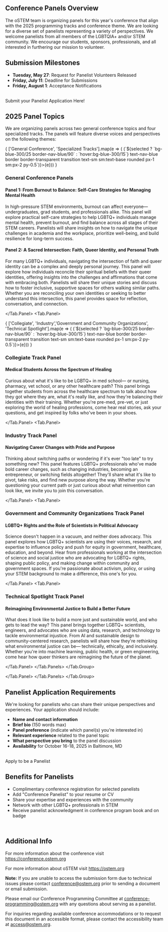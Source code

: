 
<SiteLayout title="Requests for Panelists" accent="nav-blue">

<div className="text-nav-blue font-bold">

## Conference Panels Overview

</div>

The oSTEM team is organizing panels for this year's conference that align with the 2025 programming tracks and conference theme. We are looking for a diverse set of panelists representing a variety of perspectives. We welcome panelists from all members of the LGBTQIA+ and/or STEM community. We encourage our students, sponsors, professionals, and all interested in furthering our mission to volunteer.

<div className="text-nav-blue font-bold">

## Submission Milestones

</div>

- **Tuesday, May 27**: Request for Panelist Volunteers Released
- **Friday, July 11**: Deadline for Submissions
- **Friday, August 1**: Acceptance Notifications

<br/>
<div className="text-l flex justify-center p-2">
    <CTAButton onClick="https://form.jotform.com/251386602288159" backgroundColor="bright-peach">
      Submit your Panelist Application Here!
    </CTAButton>
</div>

<div className="text-nav-blue font-bold">

## 2025 Panel Topics

</div>

We are organizing panels across two general conference topics and four specialized tracks. The panels will feature diverse voices and perspectives on the following themes:

<div>
<Tab.Group>
<Tab.List className='z-10 mt-4 py-1 sm:py-2 sticky top-[87px] sm:top-[63px] flex space-x-1 bg-primary border-b border-text-color'>{
    ['General Conference', 'Specialized Tracks'].map(e => (<Tab key={e} className={({selected}) => (`${selected ? `bg-blue-300/25 border-nav-blue/90` : `hover:bg-blue-300/15`} text-nav-blue border border-transparent transition text-sm sm:text-base rounded px-1 sm:px-2 py-0.5`)}>{e}</Tab>))
}</Tab.List>
<Tab.Panels className='border-b border-text-color px-4 bg-blue-500/10'>
<Tab.Panel>
<div className="text-nav-blue font-bold">

### General Conference Panels

#### Panel 1: From Burnout to Balance: Self-Care Strategies for Managing Mental Health

</div>

In high-pressure STEM environments, burnout can affect everyone— undergraduates, grad students, and professionals alike. This panel will explore practical self-care strategies to help LGBTQ+ individuals manage mental health, prevent burnout, and find balance across all stages of their STEM careers. Panelists will share insights on how to navigate the unique challenges in academia and the workplace, prioritize well-being, and build resilience for long-term success.

<div className="text-nav-blue font-bold">

#### Panel 2: A Sacred Intersection: Faith, Queer Identity, and Personal Truth

</div>

For many LGBTQ+ individuals, navigating the intersection of faith and queer identity can be a complex and deeply personal journey. This panel will explore how individuals reconcile their spiritual beliefs with their queer identities, offering insights into the challenges and affirmations that come with embracing both. Panelists will share their unique stories and discuss how to foster inclusive, supportive spaces for others walking similar paths. Whether you are reconciling your own identities or seeking to better understand this intersection, this panel provides space for reflection, conversation, and connection.

</Tab.Panel>
<Tab.Panel>

<div>
<Tab.Group>
<Tab.List className='z-10 mt-4 py-1 sm:py-2 sticky top-[87px] sm:top-[63px] flex space-x-1 bg-primary border-b border-text-color'>{
    ['Collegiate', 'Industry','Government and Community Organizations', 'Technical Spotlight'].map(e => (<Tab key={e} className={({selected}) => (`${selected ? `bg-blue-300/25 border-nav-blue/90` : `hover:bg-blue-300/15`} text-nav-blue border border-transparent transition text-sm sm:text-base rounded px-1 sm:px-2 py-0.5`)}>{e}</Tab>))
}</Tab.List>
<Tab.Panels className='border-b border-text-color px-4 bg-blue-500/10'>
<Tab.Panel>
<div className="text-nav-blue font-bold">

### Collegiate Track Panel

#### Medical Students Across the Spectrum of Healing

</div>

Curious about what it's like to be LGBTQ+ in med school— or nursing, pharmacy, vet school, or any other healthcare path? This panel brings together students from across the healthcare spectrum to talk about how they got where they are, what it's really like, and how they're balancing their identities with their training. Whether you're pre-med, pre-vet, or just exploring the world of healing professions, come hear real stories, ask your questions, and get inspired by folks who've been in your shoes.

</Tab.Panel>
<Tab.Panel>
<div className="text-nav-blue font-bold">

### Industry Track Panel

#### Navigating Career Changes with Pride and Purpose

</div>

Thinking about switching paths or wondering if it's ever "too late" to try something new? This panel features LGBTQ+ professionals who've made bold career changes, such as changing industries, becoming an entrepreneur, or switching fields altogether! They'll share what it's like to pivot, take risks, and find new purpose along the way. Whether you're questioning your current path or just curious about what reinvention can look like, we invite you to join this conversation.

</Tab.Panel>
<Tab.Panel>
<div className="text-nav-blue font-bold">

### Government and Community Organizations Track Panel

#### LGBTQ+ Rights and the Role of Scientists in Political Advocacy

</div>

Science doesn't happen in a vacuum, and neither does advocacy. This panel explores how LGBTQ+ scientists are using their voices, research, and expertise to influence policy and push for equity in government, healthcare, education, and beyond. Hear from professionals working at the intersection of science and social justice who are advocating for LGBTQ+ rights, shaping public policy, and making change within community and government spaces. If you're passionate about activism, policy, or using your STEM background to make a difference, this one's for you.

</Tab.Panel>
<Tab.Panel>
<div className="text-nav-blue font-bold">

### Technical Spotlight Track Panel

#### Reimagining Environmental Justice to Build a Better Future

</div>

What does it look like to build a more just and sustainable world, and who gets to lead the way? This panel brings together LGBTQ+ scientists, engineers, and advocates who are using data, research, and technology to tackle environmental injustice. From AI and sustainable design to community-centered research, panelists will share how they're rethinking what environmental justice can be— technically, ethically, and inclusively. Whether you're into machine learning, public health, or green engineering, come hear how queer thinkers are reimagining the future of the planet.

</Tab.Panel>
</Tab.Panels>
</Tab.Group>
</div>

</Tab.Panel>
</Tab.Panels>
</Tab.Group>
</div>

<div className="text-nav-blue font-bold">

## Panelist Application Requirements

</div>

We're looking for panelists who can share their unique perspectives and experiences. Your application should include:

- **Name and contact information**
- **Brief bio** (150 words max)
- **Panel preference** (indicate which panel(s) you're interested in)
- **Relevant experience** related to the panel topic
- **What perspective you bring** to the panel discussion
- **Availability** for October 16-18, 2025 in Baltimore, MD

<br/>
<div className="text-l flex justify-center p-2">
    <CTAButton onClick="https://form.jotform.com/251386602288159" backgroundColor="bright-peach">
      Apply to be a Panelist
    </CTAButton>
</div>

<div className="text-nav-blue font-bold">

## Benefits for Panelists

</div>

- Complimentary conference registration for selected panelists
- Add "Conference Panelist" to your resume or CV
- Share your expertise and experiences with the community
- Network with other LGBTQ+ professionals in STEM
- Receive panelist acknowledgment in conference program book and on badge
<br />

<div className="text-nav-blue font-bold">

## Additional Info

</div>

For more information about the conference visit https://conference.ostem.org

For more information about oSTEM visit https://ostem.org

**Note:** If you are unable to access the submission form due to
technical issues please contact conference@ostem.org prior to sending a document
or email submission.

Please email our Conference Programming Committee at
conference-programming@ostem.org with any questions about serving as a panelist.

For inquiries regarding available conference accommodations or to request this
document in an accessible format, please contact the accessibility team at
access@ostem.org.

</SiteLayout>